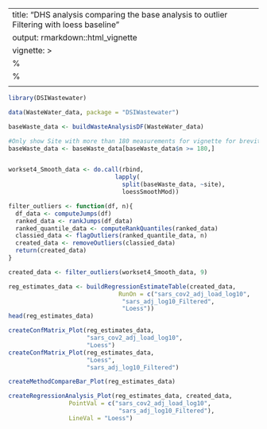 
---
title: "DHS analysis comparing the base analysis to outlier Filtering with loess baseline"
output: rmarkdown::html_vignette
vignette: >
  %\VignetteIndexEntry{DHS analysis comparing the base analysis to outlier Filtering with loess baseline}
  %\VignetteEngine{knitr::rmarkdown}
  \usepackage[utf8]{inputenc}
---

```r
library(DSIWastewater)
```


```r
data(WasteWater_data, package = "DSIWastewater")

baseWaste_data <- buildWasteAnalysisDF(WasteWater_data)

#Only show Site with more than 180 measurements for vignette for brevity
baseWaste_data <- baseWaste_data[baseWaste_data$n >= 180,]


workset4_Smooth_data <- do.call(rbind,
                              lapply(
                                split(baseWaste_data, ~site),
                                loessSmoothMod))
```


```r
filter_outliers <- function(df, n){
  df_data <- computeJumps(df)
  ranked_data <- rankJumps(df_data)
  ranked_quantile_data <- computeRankQuantiles(ranked_data)
  classied_data <- flagOutliers(ranked_quantile_data, n)
  created_data <- removeOutliers(classied_data)
  return(created_data)
}
```

```r
created_data <- filter_outliers(workset4_Smooth_data, 9)
```

```r
reg_estimates_data <- buildRegressionEstimateTable(created_data,
                               RunOn = c("sars_cov2_adj_load_log10",
                                "sars_adj_log10_Filtered",
                                "Loess"))
head(reg_estimates_data)
```


```r

createConfMatrix_Plot(reg_estimates_data, 
                      "sars_cov2_adj_load_log10",
                      "Loess")
createConfMatrix_Plot(reg_estimates_data, 
                      "Loess",
                      "sars_adj_log10_Filtered")

createMethodCompareBar_Plot(reg_estimates_data)
```

```r
createRegressionAnalysis_Plot(reg_estimates_data, created_data, 
                 PointVal = c("sars_cov2_adj_load_log10",
                               "sars_adj_log10_Filtered"),
                 LineVal = "Loess")
```

